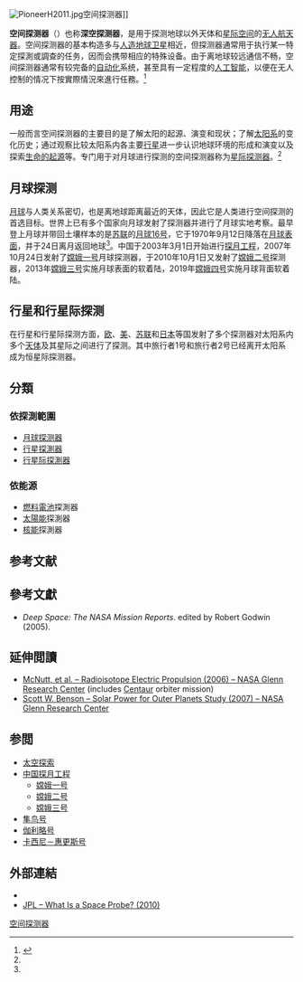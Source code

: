 {{NoteTA
|T = zh-hant:太空探測器;zh-hans:空间探测器;
|1 = zh-hant:太空探測器;zh-hans:空间探测器;
|G1 = 天文
}}
[[File:PioneerH2011.jpg|thumb]]空间探测器]]

'''空间探测器'''（{{lang-en|'''space probe'''}}）也称'''深空探测器'''，是用于探测地球以外天体和[[星际空间|星际空间]]的[[无人航天器|无人航天器]]。空间探测器的基本构造多与[[人造地球卫星|人造地球卫星]]相近，但探测器通常用于执行某一特定探測或調查的任务，因而会携带相应的特殊设备。由于离地球较远通信不畅，空间探测器通常有较完备的[[自动化|自动化]]系统，甚至具有一定程度的[[人工智能|人工智能]]，以便在无人控制的情况下按實際情況來進行任務。<ref name="probe">{{cite book | title=航空航天技术概论（第2版） | publisher=北京航空航天大学出版社 | author=,谢础, 贾玉红, 黄俊, 吴永康 | year=2008 | pages=9 | isbn=978-7-81124-428-1}}</ref>{{Spaceflight sidebar}}

== 用途 ==
一般而言空间探测器的主要目的是了解太阳的起源、演变和现状；了解[[太阳系|太阳系]]的变化历史；通过观察比较太阳系内各主要[[行星|行星]]进一步认识地球环境的形成和演变以及探索[[生命起源|生命的起源]]等。专门用于对月球进行探测的空间探测器称为[[星际探测器|星际探测器]]。<ref name="probe" />

== 月球探测 ==
[[月球|月球]]与人类关系密切，也是离地球距离最近的天体，因此它是人类进行空间探测的首选目标。世界上已有多个国家向月球发射了探测器并进行了月球实地考察。最早登上月球并带回土壤样本的是[[苏联|苏联]]的[[月球16号|月球16号]]，它于1970年9月12日降落在[[月球表面|月球表面]]，并于24日离月返回地球<ref name="probe" />。中国于2003年3月1日开始进行[[中国探月工程|探月工程]]，2007年10月24日发射了[[嫦娥一号|嫦娥一号]]月球探测器，于2010年10月1日又发射了[[嫦娥二号|嫦娥二号]]探测器，2013年[[嫦娥三号|嫦娥三号]]实施月球表面的软着陆，2019年[[嫦娥四号|嫦娥四号]]实施月球背面软着陆。

== 行星和行星际探测 ==
在行星和行星际探测方面，[[欧洲|欧]]、[[美国|美]]、[[苏联|苏联]]和[[日本|日本]]等国发射了多个探测器对太阳系内多个[[天體|天体]]及其星际之间进行了探测。其中旅行者1号和旅行者2号已经离开太阳系成为恒星际探测器。

==分類==
===依探測範圍===
*[[月球探测器|月球探测器]]
*[[行星探測器|行星探測器]]
*[[行星际探測器|行星际探測器]]

===依能源===
*[[燃料電池|燃料電池]]探測器
*[[太陽能|太陽能]]探測器
*[[核動力|核能]]探測器

== 参考文献 ==
{{Reflist}}

==參考文獻==
{{refbegin}}
*''Deep Space: The NASA Mission Reports''. edited by Robert Godwin (2005). {{ISBN|1-894959-15-9}}
{{refend}}

==延伸閲讀==
{{refbegin}}
*[http://www.lpi.usra.edu/opag/mcnuttstaif06.pdf McNutt, et al. – Radioisotope Electric Propulsion (2006) – NASA Glenn Research Center] (includes [[Centaur_(minor_planet)|Centaur]] orbiter mission)
*[http://www.lpi.usra.edu/opag/nov_2007_meeting/presentations/solar_power.pdf Scott W. Benson – Solar Power for Outer Planets Study (2007) – NASA Glenn Research Center]
{{refend}}

== 参閲 ==
{{div col|2}}
* [[太空探索|太空探索]]
* [[中国探月工程|中国探月工程]]
** [[嫦娥一号|嫦娥一号]]
** [[嫦娥二号|嫦娥二号]]
** [[嫦娥三号|嫦娥三号]]
* [[隼鸟号|隼鸟号]]
* [[伽利略号|伽利略号]]
* [[卡西尼－惠更斯号|卡西尼－惠更斯号]]
{{div col end}}

==外部連結==
* {{Commons category inline|Space probes}}
* [http://www.nasa.gov/centers/jpl/education/spaceprobe-20100225.html JPL – What Is a Space Probe? (2010)]

{{tsl|en|template:Solar System probes}}
{{機動機器人與無人機|state=collapsed}}
{{机器人学|state=collapsed}}
{{航天}}

{{Authority control}}
[[Category:空间探测器|]]